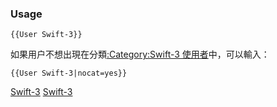 {{Userbox-level
| level =3a
| id = [[Swift (程式語言)|Swift]]
| info = 這個用户能'''[[:Category:Swift-3 使用者|熟練地]]'''使用'''[[:Category:Swift 使用者|Swift]]'''。
| usercategory = Swift-3 使用者
| nocat = {{{nocat|}}}
}}<noinclude>[[Category:程式用戶框模板|Swift-3]]

{{brClear}}
=== Usage ===

<tt><nowiki>{{User Swift-3}}</nowiki></tt>

如果用户不想出現在分類[[:Category:Swift-3 使用者]]中，可以輸入：

<tt><nowiki>{{User Swift-3|nocat=yes}}</nowiki></tt>

[[Category:程式用戶框模板|Swift-3]]
</noinclude>